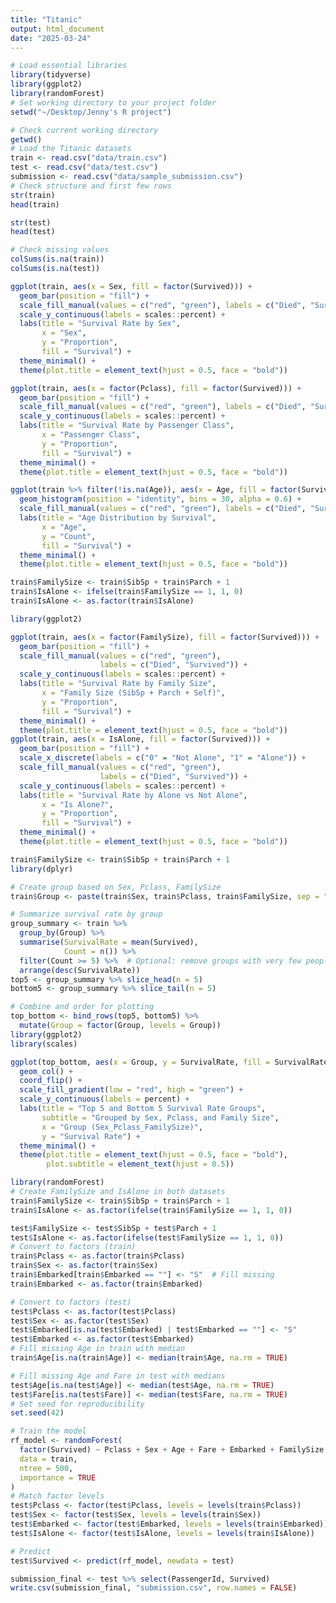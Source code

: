 ```yaml
---
title: "Titanic"
output: html_document
date: "2025-03-24"
---
```

```r
# Load essential libraries
library(tidyverse)
library(ggplot2)
library(randomForest)
# Set working directory to your project folder
setwd("~/Desktop/Jenny's R project")

# Check current working directory
getwd()
# Load the Titanic datasets
train <- read.csv("data/train.csv")
test <- read.csv("data/test.csv")
submission <- read.csv("data/sample_submission.csv")
# Check structure and first few rows
str(train)
head(train)

str(test)
head(test)

# Check missing values
colSums(is.na(train))
colSums(is.na(test))

```
```r
ggplot(train, aes(x = Sex, fill = factor(Survived))) +
  geom_bar(position = "fill") +
  scale_fill_manual(values = c("red", "green"), labels = c("Died", "Survived")) +
  scale_y_continuous(labels = scales::percent) +
  labs(title = "Survival Rate by Sex",
       x = "Sex",
       y = "Proportion",
       fill = "Survival") +
  theme_minimal() +
  theme(plot.title = element_text(hjust = 0.5, face = "bold"))

```
```r
ggplot(train, aes(x = factor(Pclass), fill = factor(Survived))) +
  geom_bar(position = "fill") +
  scale_fill_manual(values = c("red", "green"), labels = c("Died", "Survived")) +
  scale_y_continuous(labels = scales::percent) +
  labs(title = "Survival Rate by Passenger Class",
       x = "Passenger Class",
       y = "Proportion",
       fill = "Survival") +
  theme_minimal() +
  theme(plot.title = element_text(hjust = 0.5, face = "bold"))

```
```r
ggplot(train %>% filter(!is.na(Age)), aes(x = Age, fill = factor(Survived))) +
  geom_histogram(position = "identity", bins = 30, alpha = 0.6) +
  scale_fill_manual(values = c("red", "green"), labels = c("Died", "Survived")) +
  labs(title = "Age Distribution by Survival",
       x = "Age",
       y = "Count",
       fill = "Survival") +
  theme_minimal() +
  theme(plot.title = element_text(hjust = 0.5, face = "bold"))

```
```r
train$FamilySize <- train$SibSp + train$Parch + 1
train$IsAlone <- ifelse(train$FamilySize == 1, 1, 0)
train$IsAlone <- as.factor(train$IsAlone)
```
```r
library(ggplot2)

ggplot(train, aes(x = factor(FamilySize), fill = factor(Survived))) +
  geom_bar(position = "fill") +
  scale_fill_manual(values = c("red", "green"),
                    labels = c("Died", "Survived")) +
  scale_y_continuous(labels = scales::percent) +
  labs(title = "Survival Rate by Family Size",
       x = "Family Size (SibSp + Parch + Self)",
       y = "Proportion",
       fill = "Survival") +
  theme_minimal() +
  theme(plot.title = element_text(hjust = 0.5, face = "bold"))
ggplot(train, aes(x = IsAlone, fill = factor(Survived))) +
  geom_bar(position = "fill") +
  scale_x_discrete(labels = c("0" = "Not Alone", "1" = "Alone")) +
  scale_fill_manual(values = c("red", "green"),
                    labels = c("Died", "Survived")) +
  scale_y_continuous(labels = scales::percent) +
  labs(title = "Survival Rate by Alone vs Not Alone",
       x = "Is Alone?",
       y = "Proportion",
       fill = "Survival") +
  theme_minimal() +
  theme(plot.title = element_text(hjust = 0.5, face = "bold"))

```
```r
train$FamilySize <- train$SibSp + train$Parch + 1
library(dplyr)

# Create group based on Sex, Pclass, FamilySize
train$Group <- paste(train$Sex, train$Pclass, train$FamilySize, sep = "_")

# Summarize survival rate by group
group_summary <- train %>%
  group_by(Group) %>%
  summarise(SurvivalRate = mean(Survived),
            Count = n()) %>%
  filter(Count >= 5) %>%  # Optional: remove groups with very few people
  arrange(desc(SurvivalRate))
top5 <- group_summary %>% slice_head(n = 5)
bottom5 <- group_summary %>% slice_tail(n = 5)

# Combine and order for plotting
top_bottom <- bind_rows(top5, bottom5) %>%
  mutate(Group = factor(Group, levels = Group))
library(ggplot2)
library(scales)

ggplot(top_bottom, aes(x = Group, y = SurvivalRate, fill = SurvivalRate)) +
  geom_col() +
  coord_flip() +
  scale_fill_gradient(low = "red", high = "green") +
  scale_y_continuous(labels = percent) +
  labs(title = "Top 5 and Bottom 5 Survival Rate Groups",
       subtitle = "Grouped by Sex, Pclass, and Family Size",
       x = "Group (Sex_Pclass_FamilySize)",
       y = "Survival Rate") +
  theme_minimal() +
  theme(plot.title = element_text(hjust = 0.5, face = "bold"),
        plot.subtitle = element_text(hjust = 0.5))

```
```r
library(randomForest)
# Create FamilySize and IsAlone in both datasets
train$FamilySize <- train$SibSp + train$Parch + 1
train$IsAlone <- as.factor(ifelse(train$FamilySize == 1, 1, 0))

test$FamilySize <- test$SibSp + test$Parch + 1
test$IsAlone <- as.factor(ifelse(test$FamilySize == 1, 1, 0))
# Convert to factors (train)
train$Pclass <- as.factor(train$Pclass)
train$Sex <- as.factor(train$Sex)
train$Embarked[train$Embarked == ""] <- "S"  # Fill missing
train$Embarked <- as.factor(train$Embarked)

# Convert to factors (test)
test$Pclass <- as.factor(test$Pclass)
test$Sex <- as.factor(test$Sex)
test$Embarked[is.na(test$Embarked) | test$Embarked == ""] <- "S"
test$Embarked <- as.factor(test$Embarked)
# Fill missing Age in train with median
train$Age[is.na(train$Age)] <- median(train$Age, na.rm = TRUE)

# Fill missing Age and Fare in test with medians
test$Age[is.na(test$Age)] <- median(test$Age, na.rm = TRUE)
test$Fare[is.na(test$Fare)] <- median(test$Fare, na.rm = TRUE)
# Set seed for reproducibility
set.seed(42)

# Train the model
rf_model <- randomForest(
  factor(Survived) ~ Pclass + Sex + Age + Fare + Embarked + FamilySize + IsAlone,
  data = train,
  ntree = 500,
  importance = TRUE
)
# Match factor levels
test$Pclass <- factor(test$Pclass, levels = levels(train$Pclass))
test$Sex <- factor(test$Sex, levels = levels(train$Sex))
test$Embarked <- factor(test$Embarked, levels = levels(train$Embarked))
test$IsAlone <- factor(test$IsAlone, levels = levels(train$IsAlone))

# Predict
test$Survived <- predict(rf_model, newdata = test)
```
```r
submission_final <- test %>% select(PassengerId, Survived)
write.csv(submission_final, "submission.csv", row.names = FALSE)
```